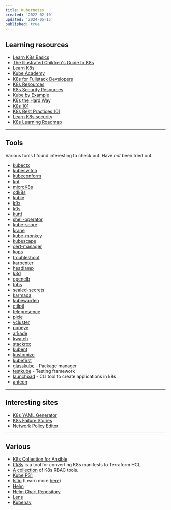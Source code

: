 ```yaml
---
title: Kubernetes
created: '2022-02-10'
updated: '2024-05-15'
published: true
---
```


## Learning resources

- [Learn K8s Basics](https://kubernetes.io/docs/tutorials/kubernetes-basics)
- [The Illustrated Children's Guide to K8s](https://www.cncf.io/phippy/the-childrens-illustrated-guide-to-kubernetes)
- [Learn K8s](https://learnk8s.io)
- [Kube Academy](https://kube.academy)
- [K8s for Fullstack Developers](https://www.digitalocean.com/community/tutorials)
- [K8s Resources](https://github.com/ramitsurana/awesome-kubernetes)
- [K8s Security Resources](https://github.com/magnologan/awesome-k8s-security)
- [Kube by Example](https://kubebyexample.com)
- [K8s the Hard Way](https://github.com/kelseyhightower/kubernetes-the-hard-way)
- [K8s 101](https://luminousmen.com/post/kubernetes-101)
- [K8s Best Practices 101](https://github.com/diegolnasc/kubernetes-best-practices)
- [Learn K8s security](https://github.com/madhuakula/kubernetes-goat)
- [K8s Learning Roadmap](https://github.com/techiescamp/kubernetes-learning-path)

---

## Tools

Various tools I found interesting to check out. Have _not_ been tried out.

- [kubectx](https://github.com/ahmetb/kubectx)
- [kubeswitch](https://github.com/danielfoehrKn/kubeswitch)
- [kubeconform](https://github.com/yannh/kubeconform)
- [kpt](https://github.com/kptdev/kpt)
- [microK8s](https://github.com/canonical/microk8s)
- [cdk8s](https://github.com/cdk8s-team/cdk8s)
- [kubie](https://github.com/sbstp/kubie)
- [k9s](https://github.com/derailed/k9s)
- [k0s](https://github.com/k0sproject/k0s)
- [kuttl](https://github.com/kudobuilder/kuttl)
- [shell-operator](https://github.com/flant/shell-operator)
- [kube-score](https://github.com/zegl/kube-score)
- [krane](https://github.com/appvia/krane)
- [kube-monkey](https://github.com/asobti/kube-monkey)
- [kubescape](https://github.com/kubescape/kubescape)
- [cert-manager](https://cert-manager.io)
- [kops](https://github.com/kubernetes/kops)
- [troubleshoot](https://github.com/replicatedhq/troubleshoot)
- [karpenter](https://github.com/aws/karpenter-provider-aws)
- [headlamp](https://github.com/headlamp-k8s/headlamp)
- [k3d](https://github.com/k3d-io/k3d)
- [openelb](https://github.com/openelb/openelb)
- [tobs](https://github.com/timescale/tobs)
- [sealed-secrets](https://github.com/bitnami-labs/sealed-secrets)
- [karmada](https://github.com/karmada-io/karmada)
- [kubewarden](https://www.kubewarden.io)
- [ctilptl](https://github.com/tilt-dev/ctlptl)
- [telepresence](https://github.com/telepresenceio/telepresence)
- [pixie](https://github.com/pixie-io/pixie)
- [vcluster](https://github.com/loft-sh/vcluster)
- [popeye](https://github.com/derailed/popeye)
- [arkade](https://github.com/alexellis/arkade)
- [kwatch](https://github.com/abahmed/kwatch)
- [stackrox](https://github.com/stackrox/stackrox)
- [kubent](https://github.com/doitintl/kube-no-trouble)
- [kustomize](https://github.com/kubernetes-sigs/kustomize)
- [kubefirst](https://github.com/kubefirst/kubefirst)
- [glasskube](https://github.com/glasskube/glasskube) - Package manager
- [testkube](https://github.com/kubeshop/testkube) - Testing framework
- [launchpad](https://github.com/jetify-com/launchpad) - CLI tool to create applications in k8s
- [anteon](https://github.com/getanteon/anteon)

---

## Interesting sites

- [K8s YAML Generator](https://k8syaml.com)
- [K8s Failure Stories](https://k8s.af)
- [Network Policy Editor](https://editor.networkpolicy.io)

---

## Various

- [K8s Collection for Ansible](https://github.com/ansible-collections/kubernetes.core)
- [tfk8s](https://github.com/jrhouston/tfk8s) is a tool for converting K8s manifests to Terraform HCL.
- [A collection](https://github.com/mhausenblas/rbac.dev) of K8s RBAC tools.
- [Kube PS1](https://github.com/jonmosco/kube-ps1)
- [Istio](https://istio.io) (Learn more [here](https://github.com/askmeegs/learn-istio))
- [Helm](https://helm.sh)
- [Helm Chart Repository](https://github.com/helm/chartmuseum)
- [Lens](https://github.com/lensapp/lens)
- [Kubenav](https://github.com/kubenav/kubenav)
